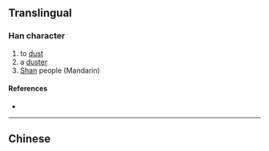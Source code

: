 {{also|撣}}
{{character info}}
==Translingual==

===Han character===
{{Han char|rn=64|rad=手|as=08|sn=11|four=|canj=QCWJ|ids=⿰扌单}}

# to [[dust]]
# a [[duster]]
# [[Shan]] people (Mandarin)

====References====
* {{Han ref|kx=0440.181|hdz=31906.050|uh=63B8|ud=25528}}

----

==Chinese==
{{zh-see|撣}}